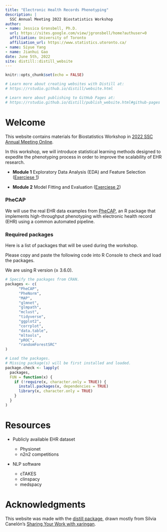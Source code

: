 ```yaml
---
title: "Electronic Health Records Phenotyping"
description: |
  SSC Annual Meeting 2022 Biostatistics Workshop
author: 
- name: Jessica Gronsbell, Ph.D.
  url: https://sites.google.com/view/jgronsbell/home?authuser=0
  affiliation: University of Toronto
  affiliation_url: https://www.statistics.utoronto.ca/
- name: Siyue Yang
- name: Jianhui Gao
date: June 5th, 2022
site: distill::distill_website
---
```


```r
knitr::opts_chunk$set(echo = FALSE)

# Learn more about creating websites with Distill at:
# https://rstudio.github.io/distill/website.html

# Learn more about publishing to GitHub Pages at:
# https://rstudio.github.io/distill/publish_website.html#github-pages
```

# Welcome

This website contains materials for Biostatistics Workshop in [2022 SSC Annual Meeting Online](https://ssc.ca/en/meetings/annual/2022-annual-meeting). 

In this workshop, we will introduce statistical learning methods designed to expedite the phenotyping process in order to improve the scalability of EHR research. 

- **Module 1** Exploratory Data Analysis (EDA) and Feature Selection ([Exerciese 1](https://github.com/jlgrons/EHR-Phenotyping-Workshop/blob/main/module1/ex1.Rmd))

- **Module 2** Model Fitting and Evaluation  ([Exerciese 2](https://github.com/jlgrons/EHR-Phenotyping-Workshop/blob/main/module2/ex2.Rmd))


### PheCAP

We will use the real EHR data examples from [PheCAP](https://celehs.github.io/PheCAP/), an R package that implements high-throughput phenotyping with electronic health record (EHR) using a common automated pipeline. 

### Required packages

Here is a list of packages that will be used during the workshop. 

Please copy and paste the following code into R Console to check and load the packages. 

We are using R version ($\geq$ 3.6.0).

```r
# Specify the packages from CRAN.
packages <- c(
	  "PheCAP",     
	  "PheNorm",  
	  "MAP", 
	  "glmnet",     
	  "glmpath",  
	  "mclust",
	  "tidyverse",  
	  "ggplot2",  
	  "corrplot",
	  "data.table", 
	  "mltools",  
	  "pROC",
	  "randomForestSRC"
)

# Load the packages.
# Missing package(s) will be first installed and loaded.  
package.check <- lapply(
  packages,
  FUN = function(x) {
    if (!require(x, character.only = TRUE)) {
      install.packages(x, dependencies = TRUE)
      library(x, character.only = TRUE)
    }
  }
)
```


# Resources

- Publicly available EHR dataset

  - Physionet 
  - n2n2 competitions
  
- NLP software
  - cTAKES
  - clinspacy
  - medspacy
  

# Acknowledgments {.appendix}

This website was made with the [distill package](https://rstudio.github.io/distill/), drawn mostly from Silvia Canelón’s [Sharing Your Work with xaringan](https://spcanelon.github.io/xaringan-basics-and-beyond/). 
